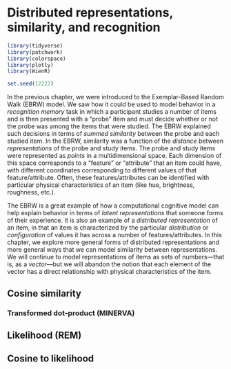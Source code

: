 # Distributed representations, similarity, and recognition

```r
library(tidyverse)
library(patchwork)
library(colorspace)
library(plotly)
library(WienR)

set.seed(12222)
```

In the previous chapter, we were introduced to the Exemplar-Based Random Walk (EBRW) model.  We saw how it could be used to model behavior in a *recognition memory* task in which a participant studies a number of items and is then presented with a "probe" item and must decide whether or not the probe was among the items that were studied.  The EBRW explained such decisions in terms of *summed similarity* between the probe and each studied item.  In the EBRW, similarity was a function of the *distance* between *representations* of the probe and study items.  The probe and study items were represented as *points* in a multidimensional space.  Each dimension of this space corresponds to a "feature" or "attribute" that an item could have, with different coordinates corresponding to different values of that feature/attribute.  Often, these features/attributes can be identified with particular physical characteristics of an item (like hue, brightness, roughness, etc.).

The EBRW is a great example of how a computational cognitive model can help explain behavior in terms of *latent representations* that someone forms of their experience.  It is also an example of a *distributed representation* of an item, in that an item is characterized by the particular *distribution* or *configuration* of values it has across a number of features/attributes.  In this chapter, we explore more general forms of distributed representations and more general ways that we can model similarity between representations.  We will continue to model representations of items as sets of numbers---that is, as a *vector*---but we will abandon the notion that each element of the vector has a direct relationship with physical characteristics of the item.

## Cosine similarity

### Transformed dot-product (MINERVA)

## Likelihood (REM)

## Cosine to likelihood

